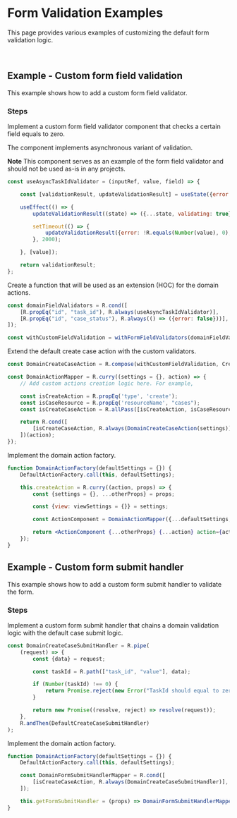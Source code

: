 
<Meta title="Examples/Form Validation/README"/>

# Form Validation Examples

This page provides various examples of customizing the default form validation logic.

<br/>

## Example - Custom form field validation

This example shows how to add a custom form field validator.

### Steps

Implement a custom form field validator component that checks a certain field equals to zero.

The component implements asynchronous variant of validation.

**Note**
This component serves as an example of the form field validator and should not be used as-is in any projects.

```jsx
const useAsyncTaskIdValidator = (inputRef, value, field) => {

    const [validationResult, updateValidationResult] = useState({error: false});

    useEffect(() => {
        updateValidationResult((state) => ({...state, validating: true}));

        setTimeout(() => {
            updateValidationResult({error: !R.equals(Number(value), 0), errorText: "TaskId should be equal to zero", validating: false});
        }, 2000);

    }, [value]);

    return validationResult;
};
```

Create a function that will be used as an extension (HOC) for the domain actions.

```jsx
const domainFieldValidators = R.cond([
    [R.propEq("id", "task_id"), R.always(useAsyncTaskIdValidator)],
    [R.propEq("id", "case_status"), R.always(() => ({error: false}))],
]);

const withCustomFieldValidation = withFormFieldValidators(domainFieldValidators);
```

Extend the default create case action with the custom validators.

```jsx
const DomainCreateCaseAction = R.compose(withCustomFieldValidation, CreateCaseWithAttachments);

const DomainActionMapper = R.curry((settings = {}, action) => {
    // Add custom actions creation logic here. For example,

    const isCreateAction = R.propEq('type', 'create');
    const isCaseResource = R.propEq('resourceName', "cases");
    const isCreateCaseAction = R.allPass([isCreateAction, isCaseResource]);

    return R.cond([
        [isCreateCaseAction, R.always(DomainCreateCaseAction(settings))],
    ])(action);
});
```

Implement the domain action factory.

```jsx
function DomainActionFactory(defaultSettings = {}) {
    DefaultActionFactory.call(this, defaultSettings);

    this.createAction = R.curry((action, props) => {
        const {settings = {}, ...otherProps} = props;

        const {view: viewSettings = {}} = settings;

        const ActionComponent = DomainActionMapper({...defaultSettings, ...viewSettings}, action) || DefaultActionMapper({...defaultSettings, ...viewSettings}, action);

        return <ActionComponent {...otherProps} {...action} action={action}/>;
    });
}
```

## Example - Custom form submit handler

This example shows how to add a custom form submit handler to validate the form.

### Steps

Implement a custom form submit handler that chains a domain validation logic with the default case submit logic.

```jsx
const DomainCreateCaseSubmitHandler = R.pipe(
    (request) => {
        const {data} = request;

        const taskId = R.path(["task_id", "value"], data);

        if (Number(taskId) !== 0) {
            return Promise.reject(new Error("TaskId should equal to zero"));
        }

        return new Promise((resolve, reject) => resolve(request));
    },
    R.andThen(DefaultCreateCaseSubmitHandler)
);
```

Implement the domain action factory.

```jsx
function DomainActionFactory(defaultSettings = {}) {
    DefaultActionFactory.call(this, defaultSettings);

    const DomainFormSubmitHandlerMapper = R.cond([
        [isCreateCaseAction, R.always(DomainCreateCaseSubmitHandler)],
    ]);

    this.getFormSubmitHandler = (props) => DomainFormSubmitHandlerMapper(props) || DefaultFormSubmitHandlerMapper(props);
}
```